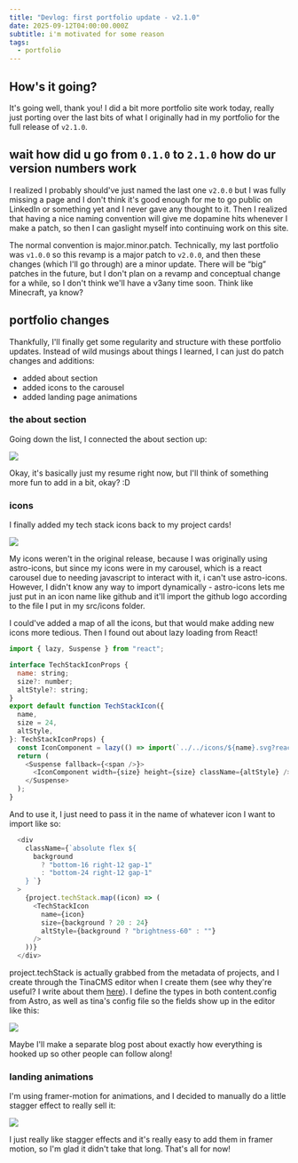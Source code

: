 ```yaml
---
title: "Devlog: first portfolio update - v2.1.0"
date: 2025-09-12T04:00:00.000Z
subtitle: i'm motivated for some reason
tags:
  - portfolio
---
```


## How's it going?

It's going well, thank you! I did a bit more portfolio site work today, really just porting over the last bits of what I originally had in my portfolio for the full release of `v2.1.0`.

## wait how did u go from `0.1.0` to `2.1.0` how do ur version numbers work

I realized I probably should've just named the last one `v2.0.0` but I was fully missing a page and I don't think it's good enough for me to go public on LinkedIn or something yet and I never gave any thought to it. Then I realized that having a nice naming convention will give me dopamine hits whenever I make a patch, so then I can gaslight myself into continuing work on this site.

The normal convention is major.minor.patch. Technically, my last portfolio was `v1.0.0` so this revamp is a major patch to `v2.0.0`, and then these changes (which I'll go through) are a minor update. There will be “big” patches in the future, but I don't plan on a revamp and conceptual change for a while, so I don't think we'll have a v3any time soon. Think like Minecraft, ya know?

## portfolio changes

Thankfully, I'll finally get some regularity and structure with these portfolio updates. Instead of wild musings about things I learned, I can just do patch changes and additions:

- added about section
- added icons to the carousel
- added landing page animations

### the about section

Going down the list, I connected the about section up:

![](https://res.cloudinary.com/dqjxcxacd/image/upload/v1757706693/2e5f7ab4-b115-453e-b1ad-9af84f944e58.png)

Okay, it's basically just my resume right now, but I'll think of something more fun to add in a bit, okay? \:D

### icons

I finally added my tech stack icons back to my project cards!

![](https://res.cloudinary.com/dqjxcxacd/image/upload/v1757704907/e6a16201-be43-4df7-b9ef-30226d6a9b63.png)

My icons weren't in the original release, because I was originally using astro-icons, but since my icons were in my carousel, which is a react carousel due to needing javascript to interact with it, i can't use astro-icons. However, I didn't know any way to import dynamically - astro-icons lets me just put in an icon name like github and it'll import the github logo according to the file I put in my src/icons folder.

I could've added a map of all the icons, but that would make adding new icons more tedious. Then I found out about lazy loading from React!

```javascript
import { lazy, Suspense } from "react";

interface TechStackIconProps {
  name: string;
  size?: number;
  altStyle?: string;
}
export default function TechStackIcon({
  name,
  size = 24,
  altStyle,
}: TechStackIconProps) {
  const IconComponent = lazy(() => import(`../../icons/${name}.svg?react`));
  return (
    <Suspense fallback={<span />}>
      <IconComponent width={size} height={size} className={altStyle} />
    </Suspense>
  );
}

```

And to use it, I just need to pass it in the name of whatever icon I want to import like so:

```ts
  <div
    className={`absolute flex ${
      background
        ? "bottom-16 right-12 gap-1"
        : "bottom-24 right-12 gap-1"
    } `}
  >
    {project.techStack.map((icon) => (
      <TechStackIcon
        name={icon}
        size={background ? 20 : 24}
        altStyle={background ? "brightness-60" : ""}
      />
    ))}
  </div>
```

project.techStack is actually grabbed from the metadata of projects, and I create through the TinaCMS editor when I create them (see why they're useful? I write about them [here](https://www.clarence-yeh.dev/blogs/Devlog-what-is-a-cms.mdx)). I define the types in both content.config from Astro, as well as tina's config file so the fields show up in the editor like this:

![](https://res.cloudinary.com/dqjxcxacd/image/upload/v1757707348/1bf78484-cc9d-4600-a667-1752b3dca0c3.png)

Maybe I'll make a separate blog post about exactly how everything is hooked up so other people can follow along!

### landing animations

I'm using framer-motion for animations, and I decided to manually do a little stagger effect to really sell it:

![](https://res.cloudinary.com/dqjxcxacd/image/upload/v1757705235/portfolioanimation_1_lapgn5.gif)

I just really like stagger effects and it's really easy to add them in framer motion, so I'm glad it didn't take that long. That's all for now!
